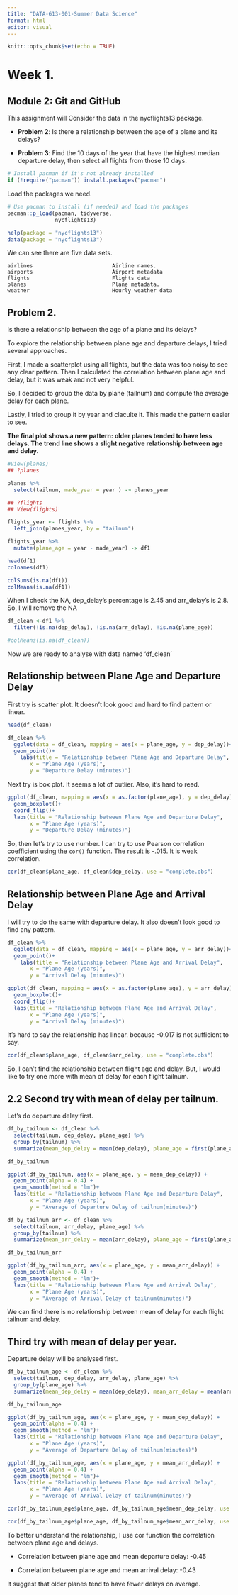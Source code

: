 ```yaml
---
title: "DATA-613-001-Summer Data Science"
format: html
editor: visual
---
```


```r
knitr::opts_chunk$set(echo = TRUE)
```

# Week 1. 

## Module 2: Git and GitHub

This assignment will Consider the data in the nycflights13 package.

-   **Problem 2**: Is there a relationship between the age of a plane and its delays?

-   **Problem 3**: Find the 10 days of the year that have the highest median departure delay, then select all flights from those 10 days.

```r
# Install pacman if it's not already installed
if (!require("pacman")) install.packages("pacman")
```

Load the packages we need.

```r
# Use pacman to install (if needed) and load the packages
pacman::p_load(pacman, tidyverse,
               nycflights13)
```

```r
help(package = "nycflights13")
data(package = "nycflights13")

```

We can see there are five data sets.

```         
airlines                         Airline names.
airports                         Airport metadata
flights                          Flights data
planes                           Plane metadata.
weather                          Hourly weather data
```

## Problem 2.

Is there a relationship between the age of a plane and its delays?

To explore the relationship between plane age and departure delays, I tried several approaches.

First, I made a scatterplot using all flights, but the data was too noisy to see any clear pattern. Then I calculated the correlation between plane age and delay, but it was weak and not very helpful.

So, I decided to group the data by plane (tailnum) and compute the average delay for each plane.

Lastly, I tried to group it by year and claculte it. This made the pattern easier to see.\

**The final plot shows a new pattern: older planes tended to have less delays. The trend line shows a slight negative relationship between age and delay.**

```r
#View(planes)
## ?planes

planes %>% 
  select(tailnum, made_year = year ) -> planes_year
```

```r
## ?flights
## View(flights)

flights_year <- flights %>%
  left_join(planes_year, by = "tailnum")

flights_year %>% 
  mutate(plane_age = year - made_year) -> df1

head(df1)
colnames(df1)

colSums(is.na(df1))
colMeans(is.na(df1))
```

When I check the NA, dep_delay's percentage is 2.45 and arr_delay's is 2.8. So, I will remove the NA

```r
df_clean <-df1 %>%
  filter(!is.na(dep_delay), !is.na(arr_delay), !is.na(plane_age))

#colMeans(is.na(df_clean))
```

Now we are ready to analyse with data named 'df_clean'

## Relationship between Plane Age and Departure Delay

First try is scatter plot. It doesn't look good and hard to find pattern or linear.

```r
head(df_clean)

df_clean %>% 
  ggplot(data = df_clean, mapping = aes(x = plane_age, y = dep_delay))+
  geom_point()+
    labs(title = "Relationship between Plane Age and Departure Delay",
       x = "Plane Age (years)",
       y = "Departure Delay (minutes)")

```

Next try is box plot. It seems a lot of outlier. Also, it's hard to read.

```r
ggplot(df_clean, mapping = aes(x = as.factor(plane_age), y = dep_delay)) +
  geom_boxplot()+
  coord_flip()+   
  labs(title = "Relationship between Plane Age and Departure Delay",
       x = "Plane Age (years)",
       y = "Departure Delay (minutes)")
```

So, then let's try to use number. I can try to use Pearson correlation coefficient using the `cor()` function. The result is -.015. It is weak correlation.

```r
cor(df_clean$plane_age, df_clean$dep_delay, use = "complete.obs")
```

## Relationship between Plane Age and Arrival Delay

I will try to do the same with departure delay. It also doesn't look good to find any pattern.

```r
df_clean %>% 
  ggplot(data = df_clean, mapping = aes(x = plane_age, y = arr_delay))+
  geom_point()+
    labs(title = "Relationship between Plane Age and Arrival Delay",
       x = "Plane Age (years)",
       y = "Arrival Delay (minutes)")

ggplot(df_clean, mapping = aes(x = as.factor(plane_age), y = arr_delay)) +
  geom_boxplot()+
  coord_flip()+   
  labs(title = "Relationship between Plane Age and Arrival Delay",
       x = "Plane Age (years)",
       y = "Arrival Delay (minutes)")
```

It's hard to say the relationship has linear. because -0.017 is not sufficient to say.

```r
cor(df_clean$plane_age, df_clean$arr_delay, use = "complete.obs")
```

So, I can't find the relationship between flight age and delay. But, I would like to try one more with mean of delay for each flight tailnum.

## 2.2 Second try with mean of delay per tailnum. 

Let's do departure delay first.

```r
df_by_tailnum <- df_clean %>%
  select(tailnum, dep_delay, plane_age) %>% 
  group_by(tailnum) %>%
  summarize(mean_dep_delay = mean(dep_delay), plane_age = first(plane_age))

df_by_tailnum 
```

```r
ggplot(df_by_tailnum, aes(x = plane_age, y = mean_dep_delay)) +
  geom_point(alpha = 0.4) +
  geom_smooth(method = "lm")+  
  labs(title = "Relationship between Plane Age and Departure Delay",
       x = "Plane Age (years)",
       y = "Average of Departure Delay of tailnum(minutes)")
```

```r
df_by_tailnum_arr <- df_clean %>%
  select(tailnum, arr_delay, plane_age) %>% 
  group_by(tailnum) %>%
  summarize(mean_arr_delay = mean(arr_delay), plane_age = first(plane_age))

df_by_tailnum_arr
```

```r
ggplot(df_by_tailnum_arr, aes(x = plane_age, y = mean_arr_delay)) +
  geom_point(alpha = 0.4) +
  geom_smooth(method = "lm")+  
  labs(title = "Relationship between Plane Age and Arrival Delay",
       x = "Plane Age (years)",
       y = "Average of Arrival Delay of tailnum(minutes)")
```

We can find there is no relationship between mean of delay for each flight tailnum and delay.

## Third try with mean of delay per year.

Departure delay will be analysed first.

```r
df_by_tailnum_age <- df_clean %>%
  select(tailnum, dep_delay, arr_delay, plane_age) %>% 
  group_by(plane_age) %>%
  summarize(mean_dep_delay = mean(dep_delay), mean_arr_delay = mean(arr_delay), plane_age = first(plane_age))

df_by_tailnum_age
```

```r
ggplot(df_by_tailnum_age, aes(x = plane_age, y = mean_dep_delay)) +
  geom_point(alpha = 0.4) +
  geom_smooth(method = "lm")+  
  labs(title = "Relationship between Plane Age and Departure Delay",
       x = "Plane Age (years)",
       y = "Average of Departure Delay of tailnum(minutes)")
```

```r
ggplot(df_by_tailnum_age, aes(x = plane_age, y = mean_arr_delay)) +
  geom_point(alpha = 0.4) +
  geom_smooth(method = "lm")+  
  labs(title = "Relationship between Plane Age and Arrival Delay",
       x = "Plane Age (years)",
       y = "Average of Arrival Delay of tailnum(minutes)")
```

```r
cor(df_by_tailnum_age$plane_age, df_by_tailnum_age$mean_dep_delay, use = "complete.obs")

cor(df_by_tailnum_age$plane_age, df_by_tailnum_age$mean_arr_delay, use = "complete.obs")
```

To better understand the relationship, I use cor function the correlation between plane age and delays.

-   Correlation between plane age and mean departure delay: -0.45

-   Correlation between plane age and mean arrival delay: -0.43

It suggest that older planes tend to have fewer delays on average.
